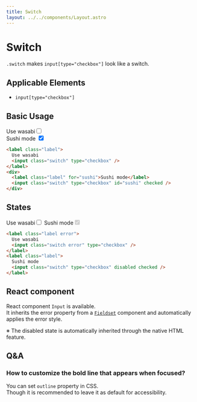 ```yaml
---
title: Switch
layout: ../../components/Layout.astro
---
```



# Switch

`.switch` makes `input[type="checkbox"]` look like a switch.

## Applicable Elements

- `input[type="checkbox"]`

## Basic Usage

<SamplePane>
<label class="label">Use wasabi<input class="switch" type="checkbox" /></label>
<div>
  <label class="label" for="sushi">Sushi mode</label>
  <input class="switch" type="checkbox" id="sushi" checked />
</div>
</SamplePane>

```html
<label class="label">
  Use wasabi
  <input class="switch" type="checkbox" />
</label>
<div>
  <label class="label" for="sushi">Sushi mode</label>
  <input class="switch" type="checkbox" id="sushi" checked />
</div>
```

## States

<SamplePane>
<label class="label error">Use wasabi<input class="switch error" type="checkbox" /></label>
<label class="label">Sushi mode<input class="switch" type="checkbox" disabled checked /></label>
</SamplePane>

```html
<label class="label error">
  Use wasabi
  <input class="switch error" type="checkbox" />
</label>
<label class="label">
  Sushi mode
  <input class="switch" type="checkbox" disabled checked />
</label>
```

## React component

React component `Input` is available.  
It inherits the error property from a [`Fieldset`](/components/fieldset) component and automatically applies the error style.  
  
※ The disabled state is automatically inherited through the native HTML feature.

## Q&A

### How to customize the bold line that appears when focused?

You can set `outline` property in CSS.  
Though it is recommended to leave it as default for accessibility.